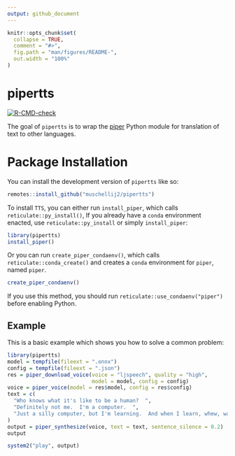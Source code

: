 ```yaml
---
output: github_document
---
```


<!-- README.md is generated from README.Rmd. Please edit that file -->

```r
knitr::opts_chunk$set(
  collapse = TRUE,
  comment = "#>",
  fig.path = "man/figures/README-",
  out.width = "100%"
)
```

# pipertts

<!-- badges: start -->
[![R-CMD-check](https://github.com/muschellij2/pipertts/actions/workflows/R-CMD-check.yaml/badge.svg)](https://github.com/muschellij2/pipertts/actions/workflows/R-CMD-check.yaml)
<!-- badges: end -->

The goal of `pipertts` is to wrap the [piper](https://github.com/rhasspy/piper) Python module for translation of text to other languages.

# Package Installation
You can install the development version of `pipertts` like so:

```r
remotes::install_github("muschellij2/pipertts")
```

To install `TTS`, you can either run `install_piper`, which calls `reticulate::py_install()`,  If you already have a `conda` environment enacted, use `reticulate::py_install` or simply `install_piper`:

```r
library(pipertts)
install_piper()
```

Or you can run `create_piper_condaenv()`, which calls `reticulate::conda_create()` and creates a `conda` environment for `piper`, named `piper`.

``` r
create_piper_condaenv()
```

If you use this method, you should run `reticulate::use_condaenv("piper")` before enabling Python.




## Example

This is a basic example which shows you how to solve a common problem:

```r
library(pipertts)
model = tempfile(fileext = ".onnx")
config = tempfile(fileext = ".json")
res = piper_download_voice(voice = "ljspeech", quality = "high",
                           model = model, config = config)
voice = piper_voice(model = res$model, config = res$config)
text = c(
  "Who knows what it's like to be a human?  ", 
  "Definitely not me.  I'm a computer.  ", 
  "Just a silly computer, but I'm learning.  And when I learn, whew, watch out."
)
output = piper_synthesize(voice, text = text, sentence_silence = 0.2)
output
```


```r
system2("play", output)
```
